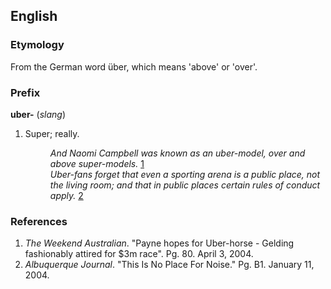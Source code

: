 ==English==

===Etymology===

From the German word über, which means 'above' or 'over'. 

===Prefix===
'''uber-''' (''slang'')
# Super; really.
#: '' And Naomi Campbell was known as an uber-model, over and above super-models.'' [http://en.wiktionary.org/wiki/Uber#References]
#: ''Uber-fans forget that even a sporting arena is a public place, not the living room; and that in public places certain rules of conduct apply.'' [http://en.wiktionary.org/wiki/Uber#References]
===References===
#''The Weekend Australian''. "Payne hopes for Uber-horse - Gelding fashionably attired for $3m race". Pg. 80. April 3, 2004.
#''Albuquerque Journal''. "This Is No Place For Noise." Pg. B1. January 11, 2004.